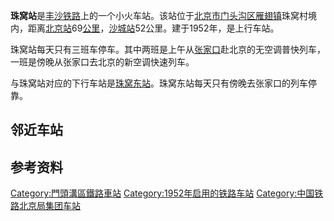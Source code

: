 {{Infobox China railway station
|车站名称 = 珠窝站
|图片 = Zhuwo Railway Station (20160627122614).jpg
|图片介绍 = 站舍（2016年6月）
|其他名称 = 
|车站拼音 = Zhuwo
|英文名称 = Zhuwo Railway Station
|车站代码 = 13439<ref>{{cite book|title=中华人民共和国铁路车站代码（GB/T 10302-2010）|publisher=中国标准出版社|year=2010|isbn=155066140495|ignore-isbn-error=true|pages=48}}</ref>
|电报码 = ZOP<ref>{{cite book|author=铁道部电子计算技术中心, 铁道部运输局|title=铁路车站站名代码表：TMIS使用|publisher=中国铁道出版社|location=北京|year=1998|isbn=9787113030995|pages=12}}</ref><ref>{{cite book|author=[[中华人民共和国铁道部|中华人民共和国铁道部]]|title=铁路电报站名略号（2012）|publisher=中国铁道出版社|location=北京|year=2012|unified=15113·3468|pages=170}}</ref>
|拼音码 = ZWO
|车站类型 = 
|技术性质 = 
|业务性质 = 
|始建时间 = 
|开通运营 = 
|车站位置 = [[北京市|北京市]][[门头沟区|门头沟区]][[雁翅镇|雁翅镇]]珠窝村
|坐标 = {{coord|40.049991|115.793973|type:railwaystation|display=inline,title}}
|归属 = [[北京铁路局|北京铁路局]][[北京西车务段|北京西车务段]]
|线路 = [[丰沙铁路|丰沙铁路]]
|车站等级 = [[四等站_(中国大陆)|四等站]]
|使用状态 = 运营中
|股道数目 = 
|正线 = 
|到发线 = 
|其它线 = 
|月台数目 = 
|侧式站台 = 
|岛式站台 = 
|站台面 = 
|网站 = 
|站线配置图 = 
}}
'''珠窝站'''是[[丰沙铁路|丰沙铁路]]上的一个小火车站。该站位于[[北京市|北京市]][[门头沟区|门头沟区]][[雁翅镇|雁翅镇]]珠窝村境内，距离[[北京站|北京站]]69[[公里|公里]]，[[沙城站|沙城站]]52公里。建于1952年，是上行车站。

珠窝站每天只有三班车停车。其中两班是上午从[[张家口|张家口]]赴北京的无空调普快列车，一班是傍晚从张家口去北京的新空调快速列车。

与珠窝站对应的下行车站是[[珠窝东站|珠窝东站]]。珠窝东站每天只有傍晚去张家口的列车停靠。

== 邻近车站 ==
{{start rail box|[[File:China_Railways.svg|16px]] [[中国铁路|中国铁路]]}}
{{s-inop|[[雁翅站|雁翅站]]|{{站|北京丰台}}方向}}
{{s-line|[[丰沙铁路|丰沙铁路]]上行线<br />{{0}}← 9km 珠窝站 10km ←}}
{{s-inop|[[沿河城站|沿河城站]]|从{{站|沙城}}}}
{{end box}}

== 参考资料 ==
{{reflist}}

{{丰沙铁路}}
{{北京铁路车站列表}}

[[Category:門頭溝區鐵路車站|Category:門頭溝區鐵路車站]]
[[Category:1952年启用的铁路车站|Category:1952年启用的铁路车站]]
[[Category:中国铁路北京局集团车站|Category:中国铁路北京局集团车站]]